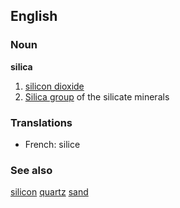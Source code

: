 ==English==

===Noun===
'''silica'''

#[[silicon dioxide]]
#[[Silica group]] of the silicate minerals

===Translations===
*French: silice {{f}}

===See also===
[[silicon]] [[quartz]] [[sand]]